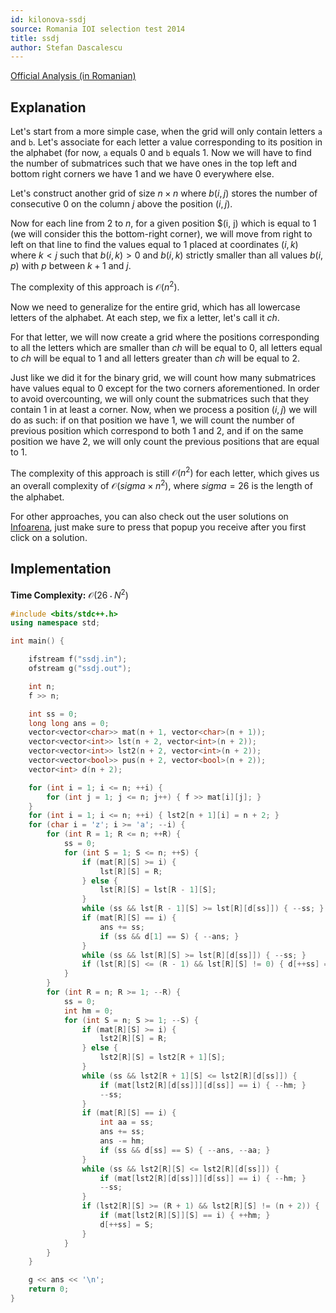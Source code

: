 ```yaml
---
id: kilonova-ssdj
source: Romania IOI selection test 2014
title: ssdj
author: Stefan Dascalescu
---
```


[Official Analysis (in Romanian)](https://github.com/roalgo-discord/Romanian-Olympiad-Solutions/blob/main/Baraj%20%2B%20Lot%20Seniori%20(IOI%20team%20selection%20tests)/2014/Lot%201/sol-ssdj.pdf)

## Explanation

Let's start from a more simple case, when the grid will only contain letters `a` and `b`. Let's associate for each letter a value corresponding to its position in the alphabet (for now, `a` equals $0$ and `b` equals $1$. Now we will have to find the number of submatrices such that we have ones in the top left and bottom right corners we have $1$ and we have $0$ everywhere else.

Let's construct another grid of size $n \times n$ where $b(i, j)$ stores the number of consecutive $0$ on the column $j$ above the position $(i, j)$.

Now for each line from $2$ to $n$, for a given position $(i, j) which is equal to $1$ (we will consider this the bottom-right corner), we will move from right to left on that line to find the values equal to $1$ placed at coordinates $(i, k)$ where $k < j$ such that $b(i, k) > 0$ and $b(i, k)$ strictly smaller than all values $b(i, p)$ with $p$ between $k+1$ and $j$.

The complexity of this approach is $\mathcal{O}(n^2)$.

Now we need to generalize for the entire grid, which has all lowercase letters of the alphabet. At each step, we fix a letter, let's call it $ch$.

For that letter, we will now create a grid where the positions corresponding to all the letters which are smaller than $ch$ will be equal to $0$, all letters equal to $ch$ will be equal to $1$ and all letters greater than $ch$ will be equal to $2$.

Just like we did it for the binary grid, we will count how many submatrices have values equal to $0$ except for the two corners aforementioned. In order to avoid overcounting, we will only count the submatrices such that they contain $1$ in at least a corner. Now, when we process a position $(i, j)$ we will do as such: if on that position we have $1$, we will count the number of previous position which correspond to both $1$ and $2$, and if on the same position we have $2$, we will only count the previous positions that are equal to $1$.

The complexity of this approach is still $\mathcal{O}(n^2)$ for each letter, which gives us an overall complexity of $\mathcal{O}(sigma \times n^2)$, where $sigma = 26$ is the length of the alphabet.

For other approaches, you can also check out the user solutions on [Infoarena](https://infoarena.ro/monitor?task=ssdj), just make sure to press that popup you receive after you first click on a solution.

## Implementation

**Time Complexity:** $\mathcal{O}(26 \cdot N^2)$

<LanguageSection>

<CPPSection>

```cpp
#include <bits/stdc++.h>
using namespace std;

int main() {

	ifstream f("ssdj.in");
	ofstream g("ssdj.out");

	int n;
	f >> n;

	int ss = 0;
	long long ans = 0;
	vector<vector<char>> mat(n + 1, vector<char>(n + 1));
	vector<vector<int>> lst(n + 2, vector<int>(n + 2));
	vector<vector<int>> lst2(n + 2, vector<int>(n + 2));
	vector<vector<bool>> pus(n + 2, vector<bool>(n + 2));
	vector<int> d(n + 2);

	for (int i = 1; i <= n; ++i) {
		for (int j = 1; j <= n; j++) { f >> mat[i][j]; }
	}
	for (int i = 1; i <= n; ++i) { lst2[n + 1][i] = n + 2; }
	for (char i = 'z'; i >= 'a'; --i) {
		for (int R = 1; R <= n; ++R) {
			ss = 0;
			for (int S = 1; S <= n; ++S) {
				if (mat[R][S] >= i) {
					lst[R][S] = R;
				} else {
					lst[R][S] = lst[R - 1][S];
				}
				while (ss && lst[R - 1][S] >= lst[R][d[ss]]) { --ss; }
				if (mat[R][S] == i) {
					ans += ss;
					if (ss && d[1] == S) { --ans; }
				}
				while (ss && lst[R][S] >= lst[R][d[ss]]) { --ss; }
				if (lst[R][S] <= (R - 1) && lst[R][S] != 0) { d[++ss] = S; }
			}
		}
		for (int R = n; R >= 1; --R) {
			ss = 0;
			int hm = 0;
			for (int S = n; S >= 1; --S) {
				if (mat[R][S] >= i) {
					lst2[R][S] = R;
				} else {
					lst2[R][S] = lst2[R + 1][S];
				}
				while (ss && lst2[R + 1][S] <= lst2[R][d[ss]]) {
					if (mat[lst2[R][d[ss]]][d[ss]] == i) { --hm; }
					--ss;
				}
				if (mat[R][S] == i) {
					int aa = ss;
					ans += ss;
					ans -= hm;
					if (ss && d[ss] == S) { --ans, --aa; }
				}
				while (ss && lst2[R][S] <= lst2[R][d[ss]]) {
					if (mat[lst2[R][d[ss]]][d[ss]] == i) { --hm; }
					--ss;
				}
				if (lst2[R][S] >= (R + 1) && lst2[R][S] != (n + 2)) {
					if (mat[lst2[R][S]][S] == i) { ++hm; }
					d[++ss] = S;
				}
			}
		}
	}

	g << ans << '\n';
	return 0;
}
```

</CPPSection>

</LanguageSection>
